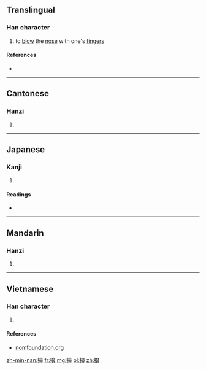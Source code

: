 ==Translingual==

===Han character===
{{Han char|rn=64|rad=手|as=14|sn=17|four=5604<sub>6</sub>|canj=手竹山中 (QHUL)|ids=⿰[[扌]][[鼻]]}}

# to [[blow]] the [[nose]] with one's [[finger]]s

====References====
* {{Han ref|kx=0460.040|dkj=12857|dj=0808.250|hdz=31974.150|uh=64E4|ud=25828|bh=ECEC|bd=60652}}

----

==Cantonese==

===Hanzi===
{{yue-hanzi|jyut=[[sang3]]|y=sang3}}

# {{defn|lang=yue|sort=手14}}

----

==Japanese==

===Kanji===
{{ja-kanji|grade=|rs=手14}}

# {{defn|lang=ja|sort=手14}}

====Readings====
* {{ja-readings|on=[[こう]] (kō), [[きょう]] (kyō)|kun=[[はなをかむ]] (hanaokamu)}}

----

==Mandarin==

===Hanzi===
{{cmn-hanzi|pin=[[xǐng]] ([[xing3]])|wg=hsing<sup>3</sup>}}

# {{defn|lang=cmn|sort=手14}}

----

==Vietnamese==

===Han character===
{{vi-hantu|[[hỉnh]], [[hạnh]], [[hanh]]|rs=手14}}

# {{defn|lang=vi|sort=手14}}

====References====
*[http://nomfoundation.org/common/nom_details.php?codepoint=64e4 nomfoundation.org]

[[zh-min-nan:擤]]
[[fr:擤]]
[[mg:擤]]
[[pl:擤]]
[[zh:擤]]